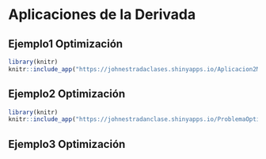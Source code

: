 # Aplicaciones de la Derivada


## Ejemplo1 Optimización


```r
library(knitr)
knitr::include_app("https://johnestradaclases.shinyapps.io/Aplicacion2MaximaArea/",height = "1000px")
```


## Ejemplo2 Optimización

```r
library(knitr)
knitr::include_app("https://johnestradanclase.shinyapps.io/ProblemaOptimizacion3/",height = "1000px")
```




## Ejemplo3 Optimización






